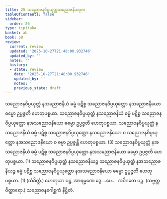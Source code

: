 ```yaml
---
title: 25 သညောဇနဝိပ္ပယုတ္တသညောဇနိယဒုက
tableOfContents: false
sidebar:
  order: 26
type: tipitaka
basket: ab
book: p8
review:
  current: review
  updated: '2025-10-27T21:48:00.932746'
  updated_by: ''
  notes: ''
  history:
  - state: review
    date: '2025-10-27T21:48:00.932746'
    updated_by: ''
    notes: ''
    previous_state: draft
---
```



<ReviewStatus review={frontmatter.review} showDetails={true} />

<HypothesisAnnotation frontmatter={frontmatter} />

<DynamicBreadcrumb />

<Division number="39" book="p8" e="ch" v="40" p="87">

<Paragraph number="120" book="p8">
သညောဇနဝိပ္ပယုတ္တံ နသညောဇနိယံ ဓမ္မံ ပဋိစ္စ သညောဇနဝိပ္ပယုတ္တော နသညောဇနိယော ဓမ္မော ဥပ္ပဇ္ဇတိ ဟေတုပစ္စယာ. သညောဇနဝိပ္ပယုတ္တံ နသညောဇနိယံ ဓမ္မံ ပဋိစ္စ သညောဇနဝိပ္ပယုတ္တော နအသညောဇနိယော ဓမ္မော ဥပ္ပဇ္ဇတိ ဟေတုပစ္စယာ. သညောဇနဝိပ္ပယုတ္တံ နသညောဇနိယံ ဓမ္မံ ပဋိစ္စ သညောဇနဝိပ္ပယုတ္တော နသညောဇနိယော စ သညောဇနဝိပ္ပယုတ္တော နအသညောဇနိယော စ ဓမ္မာ ဥပ္ပဇ္ဇန္တိ ဟေတုပစ္စယာ. (3)
</Paragraph>

<Paragraph number="121" book="p8">
သညောဇနဝိပ္ပယုတ္တံ နအသညောဇနိယံ ဓမ္မံ ပဋိစ္စ သညောဇနဝိပ္ပယုတ္တော နအသညောဇနိယော ဓမ္မော ဥပ္ပဇ္ဇတိ ဟေတုပစ္စယာ. (1)
</Paragraph>

<Paragraph number="122" book="p8">
သညောဇနဝိပ္ပယုတ္တံ နသညောဇနိယဉ္စ သညောဇနဝိပ္ပယုတ္တံ နအသညောဇနိယဉ္စ ဓမ္မံ ပဋိစ္စ သညောဇနဝိပ္ပယုတ္တော နအသညောဇနိယော ဓမ္မော ဥပ္ပဇ္ဇတိ ဟေတုပစ္စယာ. (1) (သံခိတ္တံ.)
</Paragraph>

<Paragraph number="123" book="p8">
ဟေတုယာ ပဉ္စ, အာရမ္မဏေ ဒွေ …ပေ…  အဝိဂတေ ပဉ္စ. (သဗ္ဗတ္ထ ဝိတ္ထာရော.)

</Paragraph>
</Division>

<Paragraph number="124" type="center" book="p8">
သညောဇနဂေါစ္ဆကံ နိဋ္ဌိတံ.
</Paragraph>